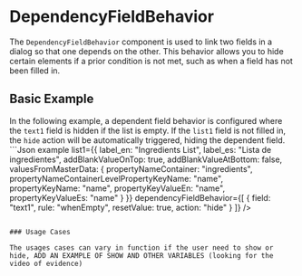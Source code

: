 
<Meta title="Trazit Actions/Dialogs/Generic Dialog/DependencyFieldBehavior"/>

# DependencyFieldBehavior

The `DependencyFieldBehavior` component is used to link two fields in a dialog so that one depends on the other. This behavior allows you to hide certain elements if a prior condition is not met, such as when a field has not been filled in.

## Basic Example

In the following example, a dependent field behavior is configured where the `text1` field is hidden if the list is empty. If the `list1` field is not filled in, the `hide` action will be automatically triggered, hiding the dependent field.
	```Json example
      list1={{
        label_en: "Ingredients List",
        label_es: "Lista de ingredientes",
        addBlankValueOnTop: true,
        addBlankValueAtBottom: false,
        valuesFromMasterData: {
          propertyNameContainer: "ingredients",
          propertyNameContainerLevelPropertyKeyName: "name",
          propertyKeyName: "name",
          propertyKeyValueEn: "name",
          propertyKeyValueEs: "name"
        }
      }}
      dependencyFieldBehavior={[
        {
          field: "text1",
          rule: "whenEmpty",
          resetValue: true,
          action: "hide"
        }
      ]}
    />
```

### Usage Cases

The usages cases can vary in function if the user need to show or hide, ADD AN EXAMPLE OF SHOW AND OTHER VARIABLES (looking for the video of evidence)